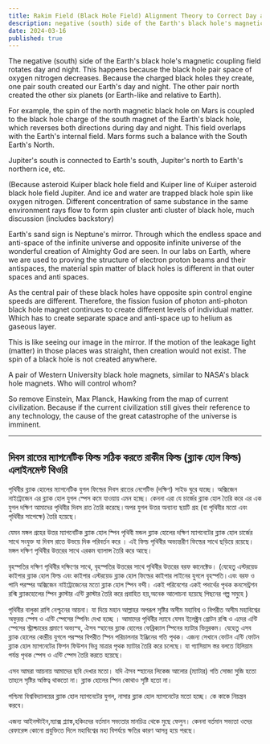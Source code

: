 ```yaml
---
title: Rakim Field (Black Hole Field) Alignment Theory to Correct Day and Night Magnetic Field
description: negative (south) side of the Earth's black hole's magnetic coupling field rotates day and night. This happens because the black hole pair space of oxygen nitrogen decreases. Because the charged black holes they create, one pair south created our Earth's day and night. The other pair north created the other six planets (or Earth-like and relative to Earth).
date: 2024-03-16
published: true
---
```


The negative (south) side of the Earth's black hole's magnetic coupling field rotates day and night. This happens because the black hole pair space of oxygen nitrogen decreases. Because the charged black holes they create, one pair south created our Earth's day and night. The other pair north created the other six planets (or Earth-like and relative to Earth).

For example, the spin of the north magnetic black hole on Mars is coupled to the black hole charge of the south magnet of the Earth's black hole, which reverses both directions during day and night. This field overlaps with the Earth's internal field. Mars forms such a balance with the South Earth's North.

Jupiter's south is connected to Earth's south, Jupiter's north to Earth's northern ice, etc.

(Because asteroid Kuiper black hole field and Kuiper line of Kuiper asteroid black hole field Jupiter. And ice and water are trapped black hole spin like oxygen nitrogen. Different concentration of same substance in the same environment rays flow to form spin cluster anti cluster of black hole, much discussion (includes backstory)

Earth's sand sign is Neptune's mirror. Through which the endless space and anti-space of the infinite universe and opposite infinite universe of the wonderful creation of Almighty God are seen. In our labs on Earth, where we are used to proving the structure of electron proton beams and their antispaces, the material spin matter of black holes is different in that outer spaces and anti spaces.

As the central pair of these black holes have opposite spin control engine speeds are different. Therefore, the fission fusion of photon anti-photon black hole magnet continues to create different levels of individual matter. Which has to create separate space and anti-space up to helium as gaseous layer.

This is like seeing our image in the mirror. If the motion of the leakage light (matter) in those places was straight, then creation would not exist. The spin of a black hole is not created anywhere.

A pair of Western University black hole magnets, similar to NASA's black hole magnets. Who will control whom?

So remove Einstein, Max Planck, Hawking from the map of current civilization. Because if the current civilization still gives their reference to any technology, the cause of the great catastrophe of the universe is imminent.

---

## দিবস রাতের ম‍্যাগনেটিক ফিল্ড সঠিক করতে  রাকীম ফিল্ড (ব্ল‍্যাক হোল ফিল্ড) এলাইনমেন্ট থিওরি

পৃথিবীর ব্ল‍্যাক হোলের ম‍্যাগনেটিক যুগল ফিল্ডের দিবস রাতের নেগেটিভ (দক্ষিণ) সাইড ঘুরে যাচ্ছে। অক্সিজেন নাইট্রোজেন এর ব্ল‍্যাক হোল যুগল স্পেস কমে যাওয়ায় এমন হচ্ছে। কেননা এরা যে চার্জের  ব্ল‍্যাক হোল তৈরি করে এর এক যুগল দক্ষিণ আমাদের পৃথিবীর দিবস রাত তৈরি করেছে।অপর যুগল উত্তর অন‍্যান‍্য ছয়টি গ্রহ (বা পৃথিবীর মতো এবং পৃথিবীর সাপেক্ষে) তৈরি হয়েছে।

যেমন মঙ্গল গ্রহের উত্তর ম‍্যাগনেটিক ব্ল‍্যাক হোল স্পিন পৃথিবী মন্ডল ব্ল‍্যাক হোলের  দক্ষিণ ম‍্যাগনেটের ব্ল‍্যাক হোল  চার্জের সাথে সংযুক্ত যা দিবস রাতে উভয়ে দিক পরিবর্তন করে । এই ফিল্ড পৃথিবীর অভ‍্যন্তরীণ ফিল্ডের সাথে  ছড়িয়ে রয়েছে। মঙ্গল দক্ষিণ পৃথিবীর উত্তরের সাথে এরকম ব‍্যালান্স তৈরি করে আছে।

বৃহস্পতির দক্ষিণ পৃথিবীর দক্ষিণের সাথে, বৃহস্পতির উত্তরের সাথে পৃথিবীর উত্তরের বরফ কানেক্টেড। (যেহেতু এস্টরয়েড কাইপার ব্ল‍্যাক হোল ফিল্ড এবং কাইপার এস্টরয়েড ব্ল‍্যাক হোল ফিল্ডের কাইপার লাইনের যুগলে বৃহস্পতি।এবং বরফ ও পানি পরস্পর অক্সিজেন নাইট্রোজেনের মতো ব্ল‍্যাক হোল স্পিন বন্দী। একই পরিবেশের একই পদার্থের পৃথক কনসেন্ট্রশন রশ্মি ব্ল‍্যাকহোলের স্পিন ক্লাস্টার এন্টি ক্লাস্টার তৈরি করে প্রবাহিত হয়,অনেক আলোচনা হয়েছে পিছনের গল্প সমুহে ) 

পৃথিবীর বালুকা রাশি নেপ্চুনের আয়না। যা দিয়ে মহান আল্লাহর অপরূপ সৃষ্টির অসীম মহাবিশ্ব ও বিপরীত অসীম মহাবিশ্বের অফুরন্ত স্পেস ও এন্টি স্পেসের স্পিনিং দেখা হচ্ছে । আমাদের পৃথিবীর ল‍্যাবে যেসব ইলেক্ট্রন প্রোটন রশ্মি ও এদের এন্টি স্পেসের স্ট্রাক্চারের প্রমাণে  অভ‍্যস্হ, ঐসব স্হানের  ব্ল‍্যাক হোলের ফেব্রিক‍্যাল স্পিনের ম‍্যাটার ভিন্নরকম।
যেহেতু এসব ব্ল‍্যাক হোলের কেন্দ্রীয় যুগলে পরস্পর বিপরীত স্পিন পরিচালনার ইঞ্জিনের গতি পৃথক। এজন‍্য সেখানে ফোটন এন্টি ফোটন ব্ল‍্যাক হোল  ম‍্যাগনেটের ফিশন ফিউশন ভিন্ন মাত্রার পৃথক ম‍্যাটার তৈরি করে চলেছে।  যা গ‍্যাসিয়াস স্তর বলতে হিলিয়াম পর্যন্ত  পৃথক স্পেস ও এন্টি স্পেস তৈরি করতে হয়েছে।

এসব আমরা আয়নায় আমাদের ছবি দেখার মতো। যদি ঐসব স্হানের লিকেজ আলোর (ম‍্যাটার) গতি সোজা সুজি হতো তাহলে সৃষ্টির অস্তিত্ব থাকতো না। ব্ল‍্যাক হোলের স্পিন কোথাও সৃষ্টি হতো না।

পশ্চিমা বিশ্ববিদ্যালয়ের ব্ল‍্যাক হোল ম‍্যাগনেটের যুগল, নাসার ব্ল‍্যাক হোল ম‍্যাগনেটের মতো হচ্ছে। কে কাকে নিয়ন্ত্রন করবে।

এজন‍্য আইনস্টাইন,ম‍্যাক্স প্ল‍্যাঙ্ক,হকিংদের বর্তমান সভ‍্যতার মানচিত্র থেকে মুছে ফেলুন। কেননা বর্তমান সভ‍্যতা ওদের রেফারেন্স কোনো প্রযুক্তিতে দিলে মহাবিশ্বের মহা বিপর্যয়ে ক্ষতির কারণ আসন্ন হয়ে পরছে। 
